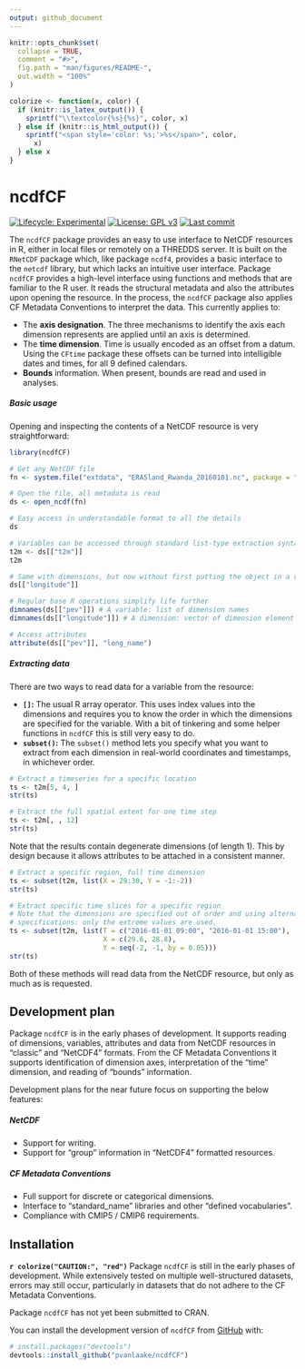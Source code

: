 ```yaml
---
output: github_document
---
```


<!-- README.md is generated from README.Rmd. Please edit that file -->

```r
knitr::opts_chunk$set(
  collapse = TRUE,
  comment = "#>",
  fig.path = "man/figures/README-",
  out.width = "100%"
)

colorize <- function(x, color) {
  if (knitr::is_latex_output()) {
    sprintf("\\textcolor{%s}{%s}", color, x)
  } else if (knitr::is_html_output()) {
    sprintf("<span style='color: %s;'>%s</span>", color,
      x)
  } else x
}
```

# ncdfCF

<!-- badges: start -->

[![Lifecycle: Experimental](https://img.shields.io/badge/Lifecycle-Experimental-red.svg)](https://lifecycle.r-lib.org/articles/stages.html) [![License: GPL v3](https://img.shields.io/badge/License-MIT-blue.svg)](https://mit-license.org) [![Last commit](https://img.shields.io/github/last-commit/pvanlaake/ncdfCF)](https://github.com/pvanlaake/ncdfCF/commits/main)
<!-- badges: end -->

The `ncdfCF` package provides an easy to use interface to NetCDF resources in R, 
either in local files or remotely on a THREDDS server. It is built on the 
`RNetCDF` package which, like package `ncdf4`, provides a basic interface to the 
`netcdf` library, but which lacks an intuitive user interface. Package `ncdfCF` 
provides a high-level interface using functions and methods that are familiar to 
the R user. It reads the structural metadata and also the attributes upon 
opening the resource. In the process, the `ncdfCF` package also applies CF 
Metadata Conventions to interpret the data. This currently applies to:

 * The **axis designation**. The three mechanisms to identify the axis each 
 dimension represents are applied until an axis is determined.
 * The **time dimension**. Time is usually encoded as an offset from a datum.
 Using the `CFtime` package these offsets can be turned into intelligible dates
 and times, for all 9 defined calendars.
 * **Bounds** information. When present, bounds are read and used in analyses.

##### Basic usage

Opening and inspecting the contents of a NetCDF resource is very 
straightforward:

```r
library(ncdfCF)

# Get any NetCDF file
fn <- system.file("extdata", "ERA5land_Rwanda_20160101.nc", package = "ncdfCF")

# Open the file, all metadata is read
ds <- open_ncdf(fn)

# Easy access in understandable format to all the details
ds

# Variables can be accessed through standard list-type extraction syntax
t2m <- ds[["t2m"]]
t2m

# Same with dimensions, but now without first putting the object in a variable
ds[["longitude"]]

# Regular base R operations simplify life further
dimnames(ds[["pev"]]) # A variable: list of dimension names
dimnames(ds[["longitude"]]) # A dimension: vector of dimension element values

# Access attributes
attribute(ds[["pev"]], "long_name")
```

##### Extracting data

There are two ways to read data for a variable from the resource:

 * **`[]`:** The usual R array operator. This uses index values into the
 dimensions and requires you to know the order in which the dimensions are 
 specified for the variable. With a bit of tinkering and some helper functions
 in `ncdfCF` this is still very easy to do.
 * **`subset()`:** The `subset()` method lets you specify what you want to
 extract from each dimension in real-world coordinates and timestamps, in 
 whichever order.
 
```r
# Extract a timeseries for a specific location
ts <- t2m[5, 4, ]
str(ts)

# Extract the full spatial extent for one time step
ts <- t2m[, , 12]
str(ts)
```

Note that the results contain degenerate dimensions (of length 1). This by 
design because it allows attributes to be attached in a consistent manner.

```r
# Extract a specific region, full time dimension
ts <- subset(t2m, list(X = 29:30, Y = -1:-2))
str(ts)

# Extract specific time slices for a specific region
# Note that the dimensions are specified out of order and using alternative
# specifications: only the extreme values are used.
ts <- subset(t2m, list(T = c("2016-01-01 09:00", "2016-01-01 15:00"),
                       X = c(29.6, 28.8),
                       Y = seq(-2, -1, by = 0.05)))
str(ts)
```

Both of these methods will read data from the NetCDF resource, but only as much
as is requested.

## Development plan

Package `ncdfCF` is in the early phases of development. It supports reading of 
dimensions, variables, attributes and data from NetCDF resources in "classic" and
"NetCDF4" formats. From the CF Metadata Conventions it supports identification
of dimension axes, interpretation of the "time" dimension, and reading of 
"bounds" information.

Development plans for the near future focus on supporting the below features:

##### NetCDF

 * Support for writing.
 * Support for "group" information in "NetCDF4" formatted resources.

##### CF Metadata Conventions

 * Full support for discrete or categorical dimensions.
 * Interface to "standard_name" libraries and other "defined vocabularies".
 * Compliance with CMIP5 / CMIP6 requirements.

## Installation

**`r colorize("CAUTION:", "red")`** Package `ncdfCF` is still in the early 
phases of development. While extensively tested on multiple well-structured 
datasets, errors may still occur, particularly in datasets that do not adhere to 
the CF Metadata Conventions.

Package `ncdfCF` has not yet been submitted to CRAN.

You can install the development version of `ncdfCF` from [GitHub](https://github.com/) with:

``` r
# install.packages("devtools")
devtools::install_github("pvanlaake/ncdfCF")
```
